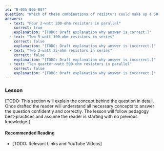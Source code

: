 ```yaml
---
id: "B-005-006-007"
question: "Which of these combinations of resistors could make up a 50-ohm dummy load capable of safely dissipating 5 watts?"
answers:
  - text: "Four 2-watt 200-ohm resistors in parallel"
    correct: true
    explanation: "[TODO: Draft explanation why answer is correct.]"
  - text: "Two 5-watt 100-ohm resistors in series"
    correct: false
    explanation: "[TODO: Draft explanation why answer is incorrect.]"
  - text: "Two 2-watt 25-ohm resistors in series"
    correct: false
    explanation: "[TODO: Draft explanation why answer is incorrect.]"
  - text: "Ten quarter-watt 500-ohm resistors in parallel"
    correct: false
    explanation: "[TODO: Draft explanation why answer is incorrect.]"
---
```


### Lesson

[TODO: This section will explain the concept behind the question in detail. Once drafted the reader will understand all necessary concepts to answer the question confidently and correctly. The lesson will follow pedagogy best-practices and assume the reader is starting with no previous knowledge.]

#### Recommended Reading

- [TODO: Relevant Links and YouTube Videos]
